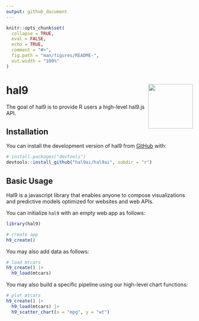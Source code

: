 ```yaml
---
output: github_document
---
```


<!-- README.md is generated from README.Rmd. Please edit that file -->

```r
knitr::opts_chunk$set(
  collapse = TRUE,
  eval = FALSE,
  echo = TRUE,
  comment = "#>",
  fig.path = "man/figures/README-",
  out.width = "100%"
)
```

# hal9 <img src="man/figures/logo.png" align="right" width="120" />

<!-- badges: start -->
<!-- badges: end -->

The goal of hal9 is to provide R users a high-level hal9.js API.

## Installation

You can install the development version of hal9 from [GitHub](https://github.com/) with:

``` r
# install.packages("devtools")
devtools::install_github("hal9ai/hal9ai", subdir = "r")
```

## Basic Usage

Hal9 is a javascript library that enables anyone to compose visualizations and predictive models optimized for websites and web APIs.

You can initialize `hal9` with an empty web app as follows:

```r
library(hal9)

# create app
h9_create()
```

You may also add data as follows:

```r
# load mtcars
h9_create() |>
  h9_load(mtcars)
```

You may also build a specific pipeline using our high-level chart functions:

```r
# plot mtcars
h9_create() |>
  h9_load(mtcars) |> 
  h9_scatter_chart(x = "mpg", y = "wt")
```

